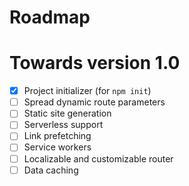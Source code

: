 
<Helmet title="Roadmap - Rakkas" />

# Roadmap

# Towards version 1.0

- [x] Project initializer (for `npm init`)
- [ ] Spread dynamic route parameters
- [ ] Static site generation
- [ ] Serverless support
- [ ] Link prefetching
- [ ] Service workers
- [ ] Localizable and customizable router
- [ ] Data caching
